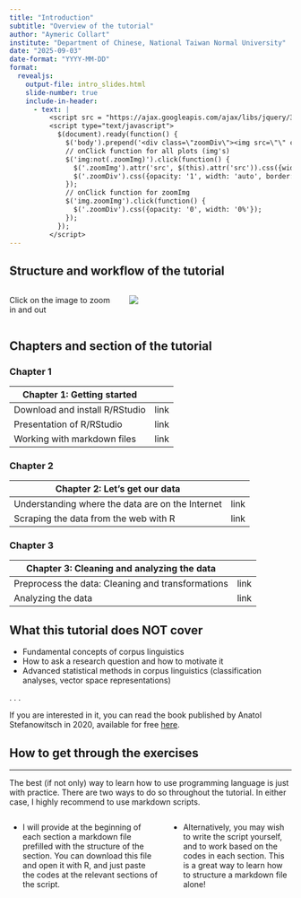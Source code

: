 ```yaml
---
title: "Introduction"
subtitle: "Overview of the tutorial"
author: "Aymeric Collart"
institute: "Department of Chinese, National Taiwan Normal University"
date: "2025-09-03"
date-format: "YYYY-MM-DD"
format: 
  revealjs:
    output-file: intro_slides.html
    slide-number: true
    include-in-header:
      - text: |
          <script src = "https://ajax.googleapis.com/ajax/libs/jquery/3.4.1/jquery.min.js""></script>
          <script type="text/javascript">
            $(document).ready(function() {
              $('body').prepend('<div class=\"zoomDiv\"><img src=\"\" class=\"zoomImg\"></div>');
              // onClick function for all plots (img's)
              $('img:not(.zoomImg)').click(function() {
                $('.zoomImg').attr('src', $(this).attr('src')).css({width: '100%'});
                $('.zoomDiv').css({opacity: '1', width: 'auto', border: '1px solid white', borderRadius: '5px', position: 'fixed', top: '50%', left: '50%', marginRight: '-50%', transform: 'translate(-50%, -50%)', boxShadow: '0px 0px 50px #888888', zIndex: '50', overflow: 'auto', maxHeight: '100%'});
              });
              // onClick function for zoomImg
              $('img.zoomImg').click(function() {
                $('.zoomDiv').css({opacity: '0', width: '0%'}); 
              });
            });
          </script>
---
```


## Structure and workflow of the tutorial {.smaller}

::::: columns
::: {.column width="40%"}
Click on the image to zoom in and out
:::

::: {.column width="60%"}
![](assets/images/WorkflowTutorial.jpg){fig-align="center"}
:::
:::::

## Chapters and section of the tutorial

::: panel-tabset
### Chapter 1

| **Chapter 1: Getting started** |      |
|--------------------------------|------|
| Download and install R/RStudio | link |
| Presentation of R/RStudio      | link |
| Working with markdown files    | link |

### Chapter 2

| **Chapter 2: Let's get our data**                |      |
|--------------------------------------------------|------|
| Understanding where the data are on the Internet | link |
| Scraping the data from the web with R            | link |

### Chapter 3

| **Chapter 3: Cleaning and analyzing the data**    |      |
|---------------------------------------------------|------|
| Preprocess the data: Cleaning and transformations | link |
| Analyzing the data                                | link |
:::

## What this tutorial does NOT cover

::: incremental
-   Fundamental concepts of corpus linguistics
-   How to ask a research question and how to motivate it
-   Advanced statistical methods in corpus linguistics (classification analyses, vector space representations)
:::

. . .

If you are interested in it, you can read the book published by Anatol Stefanowitsch in 2020, available for free <a href="https://langsci-press.org/catalog/book/148" target="_blank">here</a>.

## How to get through the exercises

------------------------------------------------------------------------

The best (if not only) way to learn how to use programming language is just with practice. There are two ways to do so throughout the tutorial. In either case, I highly recommend to use markdown scripts.

:::::: incremental
::::: columns
::: {.column width="55%"}
-   I will provide at the beginning of each section a markdown file prefilled with the structure of the section. You can download this file and open it with R, and just paste the codes at the relevant sections of the script.
:::

::: {.column width="45%"}
-   Alternatively, you may wish to write the script yourself, and to work based on the codes in each section. This is a great way to learn how to structure a markdown file alone!
:::
:::::
::::::

